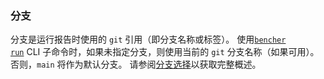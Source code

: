 ### 分支
分支是运行报告时使用的 `git` 引用（即分支名称或标签）。
使用<code><a href="/zh/docs/explanation/bencher-run/">bencher run</a></code> CLI 子命令时，如果未指定分支，则使用当前的 `git` 分支名称（如果可用）。否则，`main` 将作为默认分支。
请参阅[分支选择](/zh/docs/explanation/branch-selection/)以获取完整概述。
